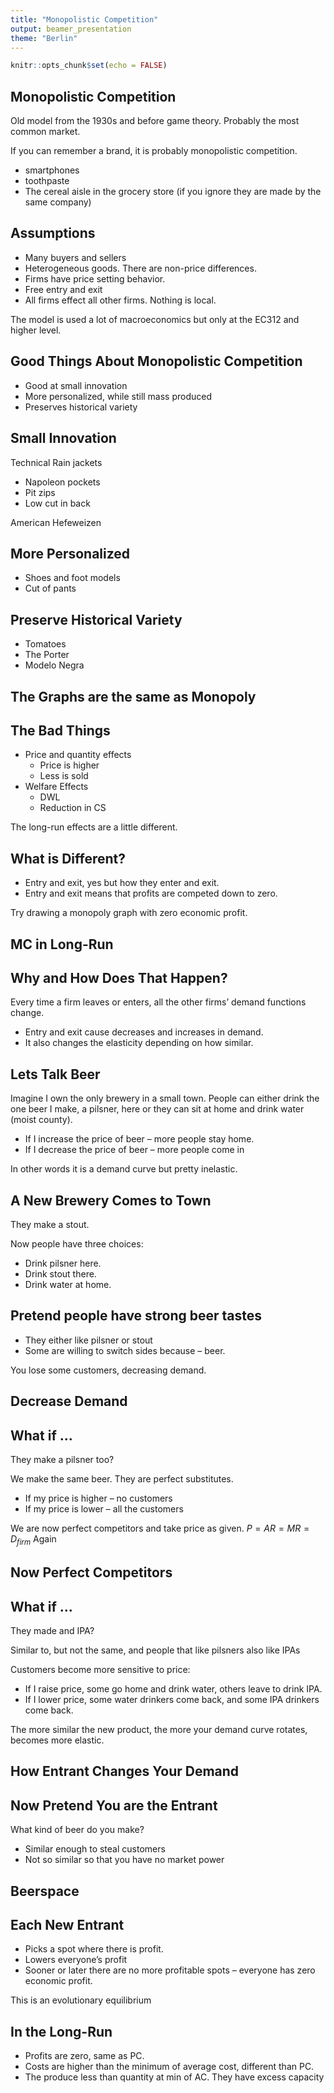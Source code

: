 ```yaml
---
title: "Monopolistic Competition"
output: beamer_presentation
theme: "Berlin"
---
```


```r
knitr::opts_chunk$set(echo = FALSE)
```

##  Monopolistic Competition

Old model from the 1930s and before game theory.  Probably the most common market.


If you can remember a brand, it is probably monopolistic competition.

+ smartphones
+ toothpaste
+ The cereal aisle in the grocery store (if you ignore they are made by the same company)


## Assumptions

+ Many buyers and sellers
+ Heterogeneous goods.  There are non-price differences.
+ Firms have price setting behavior.
+ Free entry and exit
+ All firms effect all other firms.  Nothing is local.

The model is used a lot of macroeconomics but only at the EC312 and higher level.

## Good Things About Monopolistic Competition

+ Good at small innovation
+ More personalized, while still mass produced
+ Preserves historical variety

## Small Innovation

Technical Rain jackets

+ Napoleon  pockets
+ Pit zips
+ Low cut in back

American Hefeweizen

## More Personalized

+ Shoes and foot models
+ Cut of pants

## Preserve Historical Variety

+ Tomatoes
+ The Porter
+ Modelo Negra

## The Graphs are the same as Monopoly

## The Bad Things

+ Price and quantity effects
    + Price is higher
    + Less is sold
+ Welfare Effects
    + DWL
    + Reduction in CS

The long-run effects are a little different.


## What is Different? 


+ Entry and exit, yes but how they enter and exit.
+ Entry and exit means that profits are competed down to zero.


Try drawing a monopoly graph with zero economic profit.  


## MC in Long-Run


## Why and How Does That Happen?

Every time a firm leaves or enters, all the other firms' demand functions change.

+ Entry and exit cause decreases and increases in demand.
+ It also changes the elasticity depending on how similar.


## Lets Talk Beer

Imagine I own the only brewery in a small town.  People can either drink the one beer I make, a pilsner, here or they can sit at home and drink water (moist county).

+ If I increase the price of beer -- more people stay home.
+ If I decrease the price of beer -- more people come in

In other words it is a demand curve but pretty inelastic.

## A New Brewery Comes to Town

They make a stout.

Now people have three choices:

+ Drink pilsner here.
+ Drink stout there.
+ Drink water at home.

##  Pretend people have strong beer tastes

+ They either like pilsner or stout
+ Some are willing to switch sides because -- beer.


You lose some customers, decreasing demand.

## Decrease Demand

## What if ...

They make a pilsner too?

We make the same beer.  They are perfect substitutes.

+ If my price is higher -- no customers
+ If my price is lower -- all the customers

We are now perfect competitors and take price as given.  $P=AR=MR=D_{firm}$ Again

## Now Perfect Competitors


## What if ...

They made and IPA?

Similar to, but not the same, and people that like pilsners also like IPAs

Customers become more sensitive to price: 

+ If I raise price, some go home and drink water, others leave to drink IPA.
+ If I lower price, some water drinkers come back, and some IPA drinkers come back.

The more similar the new product, the more your demand curve rotates, becomes more elastic.

## How Entrant Changes Your Demand

## Now Pretend You are the Entrant

What kind of beer do you make?

+ Similar enough to steal customers
+ Not so similar so that you have no market power

## Beerspace

## Each New Entrant

+ Picks a spot where there is profit.
+ Lowers everyone's profit
+ Sooner or later there are no more profitable spots -- everyone has zero economic profit.

This is an evolutionary equilibrium

## In the Long-Run

+ Profits are zero, same as PC.
+ Costs are higher than the minimum of average cost, different than PC.
+ The produce less than quantity at min of AC.  They have excess capacity
